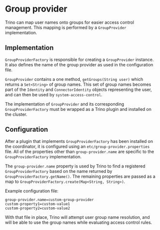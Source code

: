 # Group provider

Trino can map user names onto groups for easier access control management. This
mapping is performed by a `GroupProvider` implementation.

## Implementation

`GroupProviderFactory` is responsible for creating a `GroupProvider` instance.
It also defines the name of the group provider as used in the configuration
file.

`GroupProvider` contains a one method, `getGroups(String user)` which returns a
`Set<String>` of group names. This set of group names becomes part of the
`Identity` and `ConnectorIdentity` objects representing the user, and can then
be used by `system-access-control`.

The implementation of `GroupProvider` and its corresponding
`GroupProviderFactory` must be wrapped as a Trino plugin and installed on the
cluster.

## Configuration

After a plugin that implements `GroupProviderFactory` has been installed on the
coordinator, it is configured using an `etc/group-provider.properties` file. All
of the properties other than `group-provider.name` are specific to the
`GroupProviderFactory` implementation.

The `group-provider.name` property is used by Trino to find a registered
`GroupProviderFactory` based on the name returned by
`GroupProviderFactory.getName()`. The remaining properties are passed as a map
to `GroupProviderFactory.create(Map<String, String>)`.

Example configuration file:

```text
group-provider.name=custom-group-provider
custom-property1=custom-value1
custom-property2=custom-value2
```

With that file in place, Trino will attempt user group name resolution, and will
be able to use the group names while evaluating access control rules.
